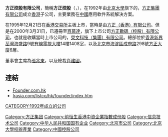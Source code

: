 '''方正控股有限公司'''，簡稱'''方正控股'''（'''{{lang-en|Founder Holdings Limited}}'''，{{hkex|0418}}），在1992年由[[北京大學|北京大學]]旗下的，[[方正集團有限公司|方正集團有限公司]]成立[[香港|香港]]子公司，主要業務在[[中國|中國]]應用軟件系統解決方案。

在1995年12月21日在[[香港交易所|香港交易所]]主板上市，當時是由[[方正（香港）有限公司|方正（香港）有限公司]]。但是在2000年3月31日，已遷冊至[[百慕達|百慕達]]，旗下上市公司[[方正數碼（控股）有限公司|方正數碼（控股）有限公司]]，也就是收購當時上市公司的，[[榮文科技（集團）有限公司|榮文科技（集團）有限公司]]。總部位於[[香港|香港]][[新界|新界]][[荃灣|荃灣]][[海盛路|海盛路]]9號[[有線電視大樓|有線電視大樓]]14樓1408室，以及[[北京市|北京市]][[海淀區|海淀區]][[成府路|成府路]]298號[[方正大廈|方正大廈]]6層。

董事會主席為[[張兆東|張兆東]]，以及總裁[[肖建国_(北大教授)|肖建國]]。

==連結==
*[http://www.founder.com.hk Founder.com.hk] {{Wayback|url=http://www.founder.com.hk/ |date=20200918215513 }}
*[http://www.irasia.com/listco/hk/founder/index.htm Irasia.com/listco/hk/founder/index.htm] {{Wayback|url=http://www.irasia.com/listco/hk/founder/index.htm |date=20200627114223 }}

[[Category:方正集团|Category:方正集团]]
[[Category:前恒生香港中資企業指數成份股|Category:前恒生香港中資企業指數成份股]]<!--1995年12月至2004年3月-->
[[CATEGORY:1992年成立的公司|CATEGORY:1992年成立的公司]]
[[Category:信息技术公司|Category:信息技术公司]]
[[Category:中华人民共和国国有企业|Category:中华人民共和国国有企业]]
[[Category:北京市公司|Category:北京市公司]]
[[Category:北京大學校辦產業|Category:北京大學校辦產業]]
[[Category:中國控股公司|Category:中國控股公司]]